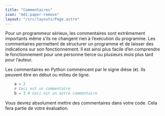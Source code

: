 ```yaml
---
title: "Commentaires"
icon: "mdi:paper-remove"
layout: "/src/layouts/Page.astro"
---
```



Pour un programmeur sérieux, les commentaires sont extrêmement importants même
s’ils ne changent rien à l’exécution du programme. Les commentaires permettent
de structurer un programme et de laisser des indications sur son
fonctionnement. Il est ainsi plus facile d’en comprendre le fonctionnement
pour une personne tierce ou plusieurs mois plus tard pour l’auteur.

Les commentaires en Python commencent par le signe dièse (`#`). Ils peuvent
être en début ou milieu de ligne.

```python
    a = 2
    # Ceci est un commentaire
    b = 3 # Ceci est un autre commentaire
```

Vous devrez absolument mettre des commentaires dans votre code. Cela fera
partie de votre évaluation.